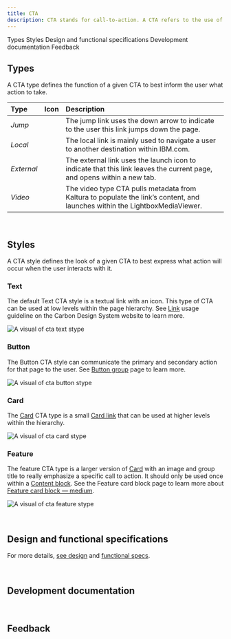 ```yaml
---
title: CTA
description: CTA stands for call-to-action. A CTA refers to the use of words or phrases that can compel an audience to act in a specific way.
---
```



<ComponentDescription name="CTA" type="ui" />

<AnchorLinks>

<AnchorLink>Types</AnchorLink>
<AnchorLink>Styles</AnchorLink>
<AnchorLink>Design and functional specifications</AnchorLink>
<AnchorLink>Development documentation</AnchorLink>
<AnchorLink>Feedback</AnchorLink>

</AnchorLinks>

## Types

A CTA type defines the function of a given CTA to best inform the user what action to take.

| Type       | Icon              | Description                                                                                                                 |
| :--------- | :---------------- | :-------------------------------------------------------------------------------------------------------------------------- |
| _Jump_     | <ArrowDown20 />   | The jump link uses the down arrow to indicate to the user this link jumps down the page.                                    |
| _Local_    | <ArrowLeft20 />   | The local link is mainly used to navigate a user to another destination within IBM.com.                                     |
| _External_ | <Launch20 />      | The external link uses the launch icon to indicate that this link leaves the current page, and opens within a new tab.      |
| _Video_    | <PlayOutline20 /> | The video type CTA pulls metadata from Kaltura to populate the link’s content, and launches within the LightboxMediaViewer. |

<br />

## Styles

A CTA style defines the look of a given CTA to best express what action will occur when the user interacts with it.

### Text

The default Text CTA style is a textual link with an icon. This type of CTA can be used at low levels within the page hierarchy. See <a href="https://www.carbondesignsystem.com/components/link/usage" target="_blank">Link</a> usage guideline on the Carbon Design System website to learn more.

![A visual of cta text stype](../../images/component/cta/cta-text-style.jpg)

### Button

The Button CTA style can communicate the primary and secondary action for that page to the user. See [Button group](https://www.ibm.com/standards/web/carbon-for-ibm-dotcom/components/button-group) page to learn more.

![A visual of cta button stype](../../images/component/cta/cta-button-style.jpg)

### Card

The [Card](https://www.ibm.com/standards/web/carbon-for-ibm-dotcom/components/card) CTA type is a small [Card link](https://www.ibm.com/standards/web/carbon-for-ibm-dotcom/components/card-link) that can be used at higher levels within the hierarchy.

![A visual of cta card stype](../../images/component/cta/cta-card-style.jpg)

### Feature

The feature CTA type is a larger version of [Card](https://www.ibm.com/standards/web/carbon-for-ibm-dotcom/components/card) with an image and group title to really emphasize a specific call to action. It should only be used once within a [Content block](https://www.ibm.com/standards/web/carbon-for-ibm-dotcom/components/content-block-simple). See the Feature card block page to learn more about [Feature card block — medium](https://www.ibm.com/standards/web/carbon-for-ibm-dotcom/components/feature-card-block#feature-card-block-medium).

![A visual of cta feature stype](../../images/component/cta/cta-feature-style.jpg)

<br />

## Design and functional specifications

For more details, [see design](https://ibm.box.com/s/unvd38oewwguycqoqg0et75eluiiqhg6) and [functional specs]().

<br />

## Development documentation

<ComponentStatus name="CTA" type="ui" />

<br />

## Feedback

<ComponentFeedback />
